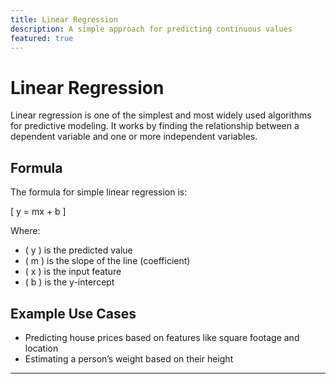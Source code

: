 ```yaml
---
title: Linear Regression
description: A simple approach for predicting continuous values
featured: true
---
```


# Linear Regression

Linear regression is one of the simplest and most widely used algorithms for predictive modeling. It works by finding the relationship between a dependent variable and one or more independent variables.

## Formula

The formula for simple linear regression is:

\[
y = mx + b
\]

Where:
- \( y \) is the predicted value
- \( m \) is the slope of the line (coefficient)
- \( x \) is the input feature
- \( b \) is the y-intercept

## Example Use Cases

- Predicting house prices based on features like square footage and location
- Estimating a person’s weight based on their height

---
